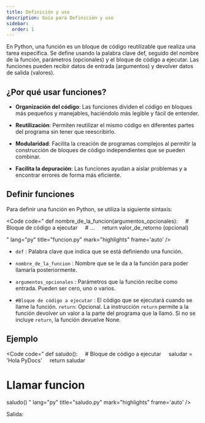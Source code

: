 ```yaml
---
title: Definición y uso
description: Guía para Definición y uso
sidebar:
  order: 1
---
```


En Python, una función es un bloque de código reutilizable que realiza una tarea específica. Se define usando la palabra clave def, seguido del nombre de la función, parámetros (opcionales) y el bloque de código a ejecutar. Las funciones pueden recibir datos de entrada (argumentos) y devolver datos de salida (valores). 

## ¿Por qué usar funciones?
- **Organización del código**: Las funciones dividen el código en bloques más pequeños y manejables, haciéndolo más legible y fácil de entender. 

- **Reutilización**: Permiten reutilizar el mismo código en diferentes partes del programa sin tener que reescribirlo. 

- **Modularidad**: Facilita la creación de programas complejos al permitir la construcción de bloques de código independientes que se pueden combinar. 

- **Facilita la depuración**: Las funciones ayudan a aislar problemas y a encontrar errores de forma más eficiente. 

## Definir funciones

Para definir una función en Python, se utiliza la siguiente sintaxis:

<Code 
code="
def nombre_de_la_funcion(argumentos_opcionales):
&nbsp;&nbsp;&nbsp;&nbsp;# Bloque de código a ejecutar
&nbsp;&nbsp;&nbsp;&nbsp;# ...
&nbsp;&nbsp;&nbsp;&nbsp;return valor_de_retorno (opcional)

"
lang="py" 
title="funcion.py" 
mark="highlights"
frame='auto' />



- `def` : Palabra clave que indica que se está definiendo una función.

- `nombre_de_la_funcion` : Nombre que se le da a la función para poder llamarla posteriormente.

- `argumentos_opcionales` : Parámetros que la función recibe como entrada. Pueden ser cero, uno o varios.

- `#Bloque de código a ejecutar` : El código que se ejecutará cuando se llame la función. `return`: Opcional. La instrucción `return` permite a la función devolver un valor a la parte del programa que la llamó. Si no se incluye `return`, la función devuelve None.

## Ejemplo

<Code 
code="
def saludo():
&nbsp;&nbsp;&nbsp;&nbsp;# Bloque de código a ejecutar
&nbsp;&nbsp;&nbsp;&nbsp;saludar = 'Hola PyDocs' 
&nbsp;&nbsp;&nbsp;&nbsp;return saludar 

# Llamar funcion
saludo()
"
lang="py" 
title="saludo.py" 
mark="highlights"
frame='auto' />

Salida: 
<Code 
code="
Hola PyDocs
"
title="saludo.py" 
mark="highlights"
frame='terminal' />

